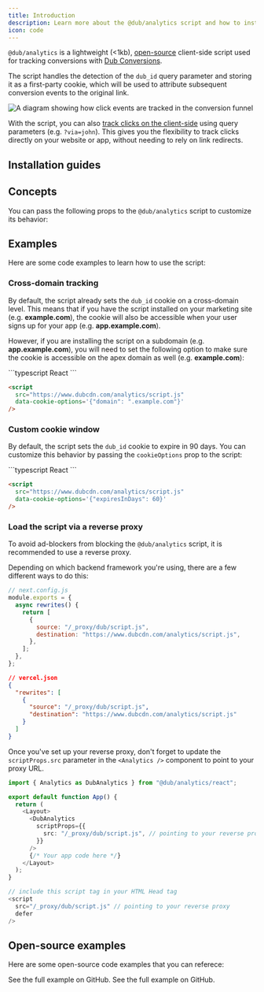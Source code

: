 ```yaml
---
title: Introduction
description: Learn more about the @dub/analytics script and how to install it.
icon: code
---
```



`@dub/analytics` is a lightweight (\<1kb), [open-source](https://github.com/dubinc/analytics) client-side script used for tracking conversions with [Dub Conversions](https://dub.co/help/article/dub-conversions).

The script handles the detection of the `dub_id` query parameter and storing it as a first-party cookie, which will be used to attribute subsequent conversion events to the original link.

<Frame>
  <img
    className="rounded-lg border border-gray-100"
    src="https://assets.dub.co/help/conversion-click-event.png"
    alt="A diagram showing how click events are tracked in the conversion funnel"
  />
</Frame>

With the script, you can also [track clicks on the client-side](/conversions/clicks/introduction#client-side-click-tracking) using query parameters (e.g. `?via=john`). This gives you the flexibility to track clicks directly on your website or app, without needing to rely on link redirects.

## Installation guides

<DubClientInstall />

## Concepts

You can pass the following props to the `@dub/analytics` script to customize its behavior:

<DubAnalyticsParams />

## Examples

Here are some code examples to learn how to use the script:

### Cross-domain tracking

By default, the script already sets the `dub_id` cookie on a cross-domain level. This means that if you have the script installed on your marketing site (e.g. **example.com**), the cookie will also be accessible when your user signs up for your app (e.g. **app.example.com**).

However, if you are installing the script on a subdomain (e.g. **app.example.com**), you will need to set the following option to make sure the cookie is accessible on the apex domain as well (e.g. **example.com**):

<CodeGroup>
```typescript React
<DubAnalytics
  cookieOptions={{
    domain: ".example.com",
  }}
/>
```

```html Other
<script
  src="https://www.dubcdn.com/analytics/script.js"
  data-cookie-options='{"domain": ".example.com"}'
/>
```

</CodeGroup>

### Custom cookie window

By default, the script sets the `dub_id` cookie to expire in 90 days. You can customize this behavior by passing the `cookieOptions` prop to the script:

<CodeGroup>
```typescript React
<DubAnalytics
  cookieOptions={{
    expiresInDays: 60, // setting the cookie to expire in 60 days
  }}
/>
```

```html Other
<script
  src="https://www.dubcdn.com/analytics/script.js"
  data-cookie-options='{"expiresInDays": 60}'
/>
```

</CodeGroup>

### Load the script via a reverse proxy

To avoid ad-blockers from blocking the `@dub/analytics` script, it is recommended to use a reverse proxy.

Depending on which backend framework you're using, there are a few different ways to do this:

<CodeGroup>

```javascript Next.js
// next.config.js
module.exports = {
  async rewrites() {
    return [
      {
        source: "/_proxy/dub/script.js",
        destination: "https://www.dubcdn.com/analytics/script.js",
      },
    ];
  },
};
```

```json Vercel
// vercel.json
{
  "rewrites": [
    {
      "source": "/_proxy/dub/script.js",
      "destination": "https://www.dubcdn.com/analytics/script.js"
    }
  ]
}
```

</CodeGroup>

Once you've set up your reverse proxy, don't forget to update the `scriptProps.src` parameter in the `<Analytics />` component to point to your proxy URL.

<CodeGroup>

```typescript React/Next.js
import { Analytics as DubAnalytics } from "@dub/analytics/react";

export default function App() {
  return (
    <Layout>
      <DubAnalytics
        scriptProps={{
          src: "/_proxy/dub/script.js", // pointing to your reverse proxy
        }}
      />
      {/* Your app code here */}
    </Layout>
  );
}
```

```javascript Other Frameworks
// include this script tag in your HTML Head tag
<script
  src="/_proxy/dub/script.js" // pointing to your reverse proxy
  defer
/>
```

</CodeGroup>

## Open-source examples

Here are some open-source code examples that you can referece:

<CardGroup cols={2}>
  <Card
    title="Dub Analytics with Client-side Click Tracking + Reverse Proxy"
    icon="github"
    href="https://github.com/dubinc/analytics/tree/main/apps/nextjs-reverse-proxy"
    color="#333333"
  >
    See the full example on GitHub.
  </Card>
  <Card
    title="Dub Analytics with Geolocation"
    icon="github"
    href="https://github.com/dubinc/analytics/tree/main/apps/nextjs-geolocation-script"
    color="#333333"
  >
    See the full example on GitHub.
  </Card>
</CardGroup>
